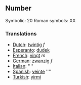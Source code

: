 ==Number==

Symbolic: 20
Roman symbols: XX

===Translations===

*[[Dutch]]: [[twintig]] ''f''
*[[Esperanto]]: [[dudek]]
*[[French]]: [[vingt]] ''m''
*[[German]]: [[zwanzig]] ''f''
*[[Italian]]: [[]] ''''
*[[Spanish]]: [[veinte]] ''''
*[[Turkish]]: [[yirmi]]